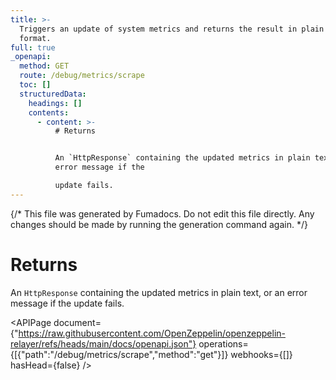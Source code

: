 ```yaml
---
title: >-
  Triggers an update of system metrics and returns the result in plain text
  format.
full: true
_openapi:
  method: GET
  route: /debug/metrics/scrape
  toc: []
  structuredData:
    headings: []
    contents:
      - content: >-
          # Returns


          An `HttpResponse` containing the updated metrics in plain text, or an
          error message if the

          update fails.
---
```


{/* This file was generated by Fumadocs. Do not edit this file directly. Any changes should be made by running the generation command again. */}

# Returns

An `HttpResponse` containing the updated metrics in plain text, or an error message if the
update fails.

<APIPage document={"https://raw.githubusercontent.com/OpenZeppelin/openzeppelin-relayer/refs/heads/main/docs/openapi.json"} operations={[{"path":"/debug/metrics/scrape","method":"get"}]} webhooks={[]} hasHead={false} />
